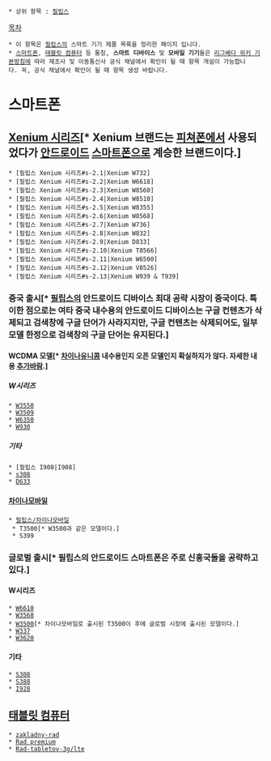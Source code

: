  * 상위 항목 : [[필립스]]

[[목차]]

 * 이 항목은 [[필립스]]의 스마트 기기 제품 목록을 정리한 페이지 입니다.
 * [[스마트폰]], [[태블릿 컴퓨터]] 등 통칭, '''스마트 디바이스''' 및 '''모바일 기기'''들은 [[리그베다 위키 기본방침#s-2.24|리그베다 위키 기본방침]]에 따라 제조사 및 이동통신사 공식 채널에서 확인이 될 때 항목 개설이 가능합니다. 꼭, 공식 채널에서 확인이 될 때 항목 생성 바랍니다.

= 스마트폰 =
== [[필립스 Xenium 시리즈|Xenium 시리즈]][* Xenium 브랜드는 [[피쳐폰]]에서 사용되었다가 [[안드로이드]] [[스마트폰]]으로 계승한 브랜드이다.]  ==
 * [필립스 Xenium 시리즈#s-2.1|Xenium W732]
 * [필립스 Xenium 시리즈#s-2.2|Xenium W6618]
 * [필립스 Xenium 시리즈#s-2.3|Xenium W8560]
 * [필립스 Xenium 시리즈#s-2.4|Xenium W8510]
 * [필립스 Xenium 시리즈#s-2.5|Xenium W8355]
 * [필립스 Xenium 시리즈#s-2.6|Xenium W8568]
 * [필립스 Xenium 시리즈#s-2.7|Xenium W736]
 * [필립스 Xenium 시리즈#s-2.8|Xenium W832]
 * [필립스 Xenium 시리즈#s-2.9|Xenium D833]
 * [필립스 Xenium 시리즈#s-2.10|Xenium T8566]
 * [필립스 Xenium 시리즈#s-2.11|Xenium W6500]
 * [필립스 Xenium 시리즈#s-2.12|Xenium V8526]
 * [필립스 Xenium 시리즈#s-2.13|Xenium W939 & T939]

=== 중국 출시[* [[필립스]]의 안드로이드 디바이스 최대 공략 시장이 중국이다. 특이한 점으로는 여타 중국 내수용의 안드로이드 디바이스는 구글 컨텐츠가 삭제되고 검색창에 구글 단어가 사라지지만, 구글 컨텐츠는 삭제되어도, 일부 모델 한정으로 검색창의 구글 단어는 유지된다.] ===
==== WCDMA 모델[* [[차이나유니콤]] 내수용인지 오픈 모델인지 확실하지가 않다. 자세한 내용 [[추가바람]].] ====
===== W시리즈 =====
 * [http://www.philips.com.cn/c/cell-phone/mobile-phone-ctw3550bk_40/prd/ W3550]
 * [http://www.philips.com.cn/c/cell-phone/mobile-phone-ctw3509bk_40/prd/ W3509]
 * [http://www.philips.com.cn/c/cell-phone/mobile-phone-ctw6350wh_40/prd/ W6350]
 * [http://www.philips.com.cn/c/cell-phone/smartphone-ctw930blk_40/prd/ W930]
===== 기타 =====
 * [필립스 I908|I908]
 * [http://www.philips.com.cn/c/cell-phone/smartphone-cts308gy_40/prd/ s308]
 * [http://www.philips.com.cn/c/cell-phone/mobile-phone-ctd633wht_40/prd/ D633]
==== [[차이나모바일]] ====
 * [[필립스/차이나모바일]]
  * T3500[* W3500과 같은 모델이다.]
  * S399

=== 글로벌 출시[* 필립스의 안드로이드 스마트폰은 주로 신흥국들을 공략하고 있다.] ===
==== W시리즈 ====
 * [http://m.philips.ua/m/cell-phone/xenium-smartphone-ctw6610ny_00/prd/ W6610]
 * [http://m.philips.ua/m/cell-phone/xenium-smartphone-ctw3568bk_00/prd/ W3568]
 * [[필립스 W3500|W3500]][* 차이나모바일로 출시된 T3500이 후에 글로벌 시장에 출시된 모델이다.]
 * [http://m.philips.com.ar/m/telefonos-moviles/smartphone-ctw337blk_00/prd/ W337]
 * [http://m.philips.com.ar/m/telefonos-moviles/smartphone-ctw3620wh_55/prd/ W3620]

==== 기타 ====
 * [http://m.philips.ua/m/cell-phone/smartphone-cts308bk_00/prd/ S308]
 * [http://m.philips.co.in/m/cell-phone/smartphone-cts388bk_94/prd/ S388]
 * [http://www.philips.com.cn/c/cell-phone/mobile-phone-cti928bk_40/prd/ I928]
== [[태블릿 컴퓨터]] ==
 * [http://www.philips.sk/c-m-so/tablety/zakladny-rad/latest#layout=12.subcategory.p-grid&filters= zakladny-rad]
 * [http://www.philips.sk/c-m-so/tablety/rad-premium/latest#layout=12.subcategory.p-grid&filters= Rad premium]
 * [http://www.philips.sk/c-m-so/tablety/rad-tabletov-3g-lte/latest#layout=12.subcategory.p-grid&filters= Rad-tabletov-3g/lte]
